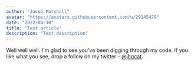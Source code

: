 ```yaml
---
author: "Jacob Marshall"
avatar: "https://avatars.githubusercontent.com/u/29145479"
date: "2022-04-10"
title: "Test article"
description: "Test description"
---
```


Well well well. I'm glad to see you've been digging through my code. If you like what you see, drop a follow on my twitter - [@jhqcat](https://twitter.com/jhqcat).